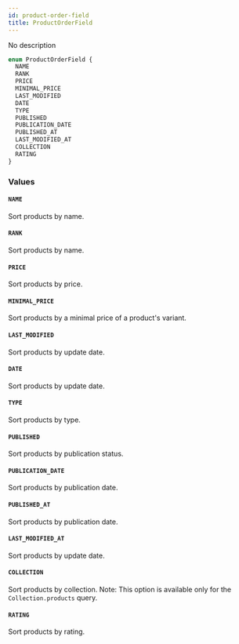 ```yaml
---
id: product-order-field
title: ProductOrderField
---
```


No description

```graphql
enum ProductOrderField {
  NAME
  RANK
  PRICE
  MINIMAL_PRICE
  LAST_MODIFIED
  DATE
  TYPE
  PUBLISHED
  PUBLICATION_DATE
  PUBLISHED_AT
  LAST_MODIFIED_AT
  COLLECTION
  RATING
}
```

### Values

#### `NAME`

Sort products by name.

#### `RANK`

Sort products by name.

#### `PRICE`

Sort products by price.

#### `MINIMAL_PRICE`

Sort products by a minimal price of a product's variant.

#### `LAST_MODIFIED`

Sort products by update date.

#### `DATE`

Sort products by update date.

#### `TYPE`

Sort products by type.

#### `PUBLISHED`

Sort products by publication status.

#### `PUBLICATION_DATE`

Sort products by publication date.

#### `PUBLISHED_AT`

Sort products by publication date.

#### `LAST_MODIFIED_AT`

Sort products by update date.

#### `COLLECTION`

Sort products by collection. Note: This option is available only for the `Collection.products` query.

#### `RATING`

Sort products by rating.
